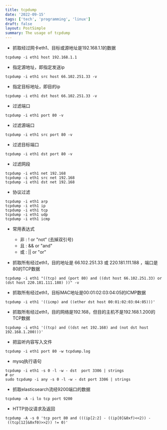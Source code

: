```yaml
---
title: tcpdump
date: '2022-09-15'
tags: ['tech', 'programming', 'linux']
draft: false
layout: PostSimple
summary: The usage of tcpdump
---
```


- 抓取经过网卡eth1、目标或源地址是192.168.1.1的数据

```shell
tcpdump -i eth1 host 192.168.1.1
```

- 指定源地址，即指定发送ip

```shell
tcpdump -i eth1 src host 66.102.251.33 -v
```

- 指定目标地址，即目的ip

```shell
tcpdump -i eth1 dst host 66.102.251.33 -v
```

- 过滤端口

```shell
tcpdump -i eth1 port 80 -v
```

- 过滤源端口

```shell
tcpdump -i eth1 src port 80 -v
```

- 过滤目标端口

```shell
tcpdump -i eth1 dst port 80 -v
```

- 过滤网段

```shell
tcpdump -i eth1 net 192.168
tcpdump -i eth1 src net 192.168
tcpdump -i eth1 dst net 192.168
```

- 协议过滤

```shell
tcpdump -i eth1 arp
tcpdump -i eth1 ip
tcpdump -i eth1 tcp
tcpdump -i eth1 udp
tcpdump -i eth1 icmp
```

- 常用表达式

  - 非 : ! or "not" (去掉双引号)
  - 且 : && or "and"
  - 或 : || or "or"

- 抓取所有经过eth1，目的地址是 66.102.251.33 或 220.181.111.188 ，端口是80的TCP数据

```shell
tcpdump -i eth1 "((tcp) and (port 80) and ((dst host 66.102.251.33) or (dst host 220.181.111.188) ))" -v
```

- 抓取所有经过eth1，目标MAC地址是00:01:02:03:04:05的ICMP数据

```shell
tcpdump -i eth1 '((icmp) and ((ether dst host 00:01:02:03:04:05)))'
```

- 抓取所有经过eth1，目的网络是192.168，但目的主机不是192.168.1.200的TCP数据

```shell
tcpdump -i eth1 '((tcp) and ((dst net 192.168) and (not dst host 192.168.1.200)))'
```

- 把监听内容写入文件

```shell
tcpdump -i eth1 port 80 -w tcpdump.log
```

- mysq执行语句

```shell
tcpdump -i eth1 -s 0 -l -w - dst  port 3306 | strings
# or
sudo tcpdump -i any -s 0 -l -w - dst port 3306 | strings
```

- 抓取elasticsearch流经9200端口的数据

```shell
tcpdump -A -i lo tcp port 9200
```

- HTTP协议请求及返回

```shell
tcpdump -A -s 0 'tcp port 80 and (((ip[2:2] - ((ip[0]&0xf)<<2)) - ((tcp[12]&0xf0)>>2)) != 0)'
```
